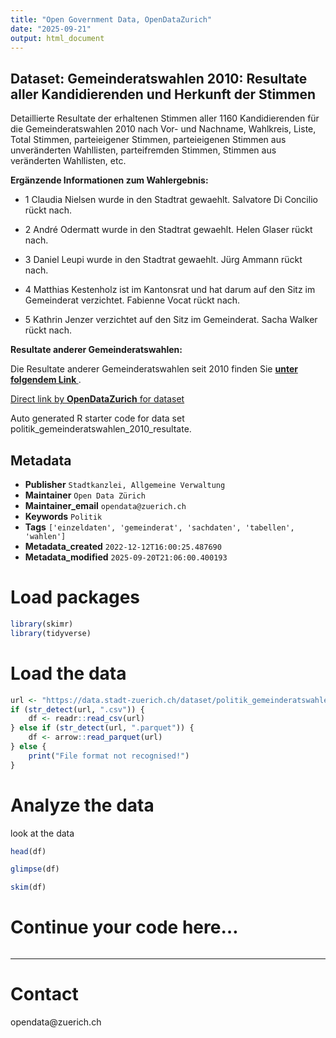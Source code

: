 ```yaml
---
title: "Open Government Data, OpenDataZurich"
date: "2025-09-21"
output: html_document
---
```


## Dataset: Gemeinderatswahlen 2010: Resultate aller Kandidierenden und Herkunft der Stimmen

Detaillierte Resultate der erhaltenen Stimmen aller 1160 Kandidierenden für die Gemeinderatswahlen 2010 nach Vor- und Nachname, Wahlkreis, Liste, Total Stimmen, parteieigener Stimmen, parteieigenen Stimmen aus unveränderten Wahllisten, parteifremden Stimmen, Stimmen aus veränderten Wahllisten, etc.

**Ergänzende Informationen zum Wahlergebnis:**

* 1 Claudia Nielsen wurde in den Stadtrat gewaehlt. Salvatore Di Concilio rückt nach.

* 2 André Odermatt wurde in den Stadtrat gewaehlt. Helen Glaser rückt nach.

* 3 Daniel Leupi wurde in den Stadtrat gewaehlt. Jürg Ammann rückt nach.

* 4 Matthias Kestenholz ist im Kantonsrat und hat darum auf den Sitz im Gemeinderat verzichtet. Fabienne Vocat rückt nach.

* 5 Kathrin Jenzer verzichtet auf den Sitz im Gemeinderat. Sacha Walker rückt nach.



[]()

**Resultate anderer Gemeinderatswahlen:**

Die Resultate anderer Gemeinderatswahlen seit 2010 finden Sie [**unter folgendem Link ** ](https://data.stadt-zuerich.ch/dataset?q=resultate+gemeinderatswahlen).


[]()



[Direct link by **OpenDataZurich** for dataset](https://data.stadt-zuerich.ch/dataset/politik_gemeinderatswahlen_2010_resultate)

Auto generated R starter code for data set politik_gemeinderatswahlen_2010_resultate.

## Metadata

- **Publisher** `Stadtkanzlei, Allgemeine Verwaltung`
- **Maintainer** `Open Data Zürich`
- **Maintainer_email** `opendata@zuerich.ch`
- **Keywords** `Politik`
- **Tags** `['einzeldaten', 'gemeinderat', 'sachdaten', 'tabellen', 'wahlen']`
- **Metadata_created** `2022-12-12T16:00:25.487690`
- **Metadata_modified** `2025-09-20T21:06:00.400193`


# Load packages

```r
library(skimr)
library(tidyverse)
```

# Load the data

```r
url <- "https://data.stadt-zuerich.ch/dataset/politik_gemeinderatswahlen_2010_resultate/download/GRW_2010_resultate_kandidierende_und_herkunft_der_stimmen.csv"
if (str_detect(url, ".csv")) {
    df <- readr::read_csv(url)
} else if (str_detect(url, ".parquet")) {
    df <- arrow::read_parquet(url)
} else {
    print("File format not recognised!")
}
```

# Analyze the data

look at the data
```r
head(df)
```

```r
glimpse(df)
```

```r
skim(df)
```

# Continue your code here...

```r

```

------------------------------------------------------------------------

# Contact

opendata@zuerich.ch
